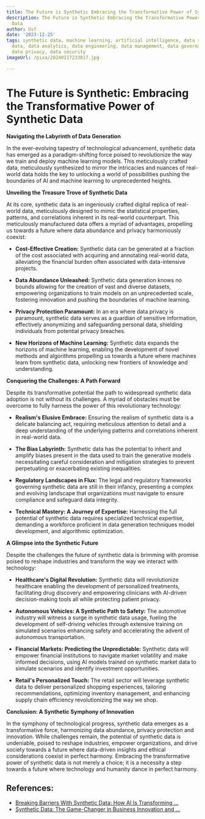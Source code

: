 ```yaml
---
title: The Future is Synthetic Embracing the Transformative Power of Synthetic Data
description: The Future is Synthetic Embracing the Transformative Power of Synthetic
  Data
author: Usf
date: '2023-12-25'
tags: synthetic data, machine learning, artificial intelligence, data science, big
  data, data analytics, data engineering, data management, data governance, data quality,
  data privacy, data security
imageUrl: /pixa/20240117233817.jpg

---
```

# The Future is Synthetic: Embracing the Transformative Power  of Synthetic Data

**Navigating the Labyrinth of  Data Generation**

In the ever-evolving tapestry of technological advancement, synthetic data has emerged as a paradigm-shifting force poised to revolutionize the way we train and deploy machine learning models. This meticulously crafted data, meticulously  synthesized to mirror the intricacies and nuances of real-world data holds the key to unlocking a world of possibilities pushing the boundaries of AI  and machine learning to unprecedented heights.

**Unveiling the Treasure Trove of Synthetic Data**

At its core, synthetic  data is  an ingeniously crafted digital replica of real-world data, meticulously designed to mimic the statistical properties, patterns, and correlations inherent in its real-world counterpart.  This meticulously manufactured data offers a myriad of advantages, propelling us towards a future where data abundance and  privacy harmoniously coexist:

* **Cost-Effective Creation:** Synthetic data  can be generated at a fraction of the cost  associated with acquiring and annotating real-world data, alleviating the financial burden often associated with data-intensive projects.

* **Data Abundance Unleashed:** Synthetic data generation knows no bounds allowing for the creation  of vast and diverse datasets, empowering  organizations  to train models on an unprecedented scale, fostering innovation and pushing the boundaries of machine learning.

* **Privacy Protection Paramount:** In an  era where data  privacy is paramount, synthetic data serves as a guardian of sensitive information, effectively anonymizing and  safeguarding personal data, shielding  individuals from  potential privacy breaches.

* **New Horizons of  Machine Learning:** Synthetic  data  expands the horizons of machine learning, enabling the development of novel methods and algorithms propelling us towards a future where machines learn from synthetic data, unlocking new frontiers of knowledge  and understanding.

**Conquering the Challenges: A Path Forward**

Despite its transformative  potential the path to  widespread synthetic data adoption is  not without  its challenges. A  myriad of obstacles must  be overcome  to  fully harness the power of this revolutionary technology:

* **Realism's  Elusive Embrace:** Ensuring the  realism of synthetic data is a  delicate balancing act, requiring meticulous attention to detail and a  deep  understanding of the underlying patterns and correlations inherent in real-world data.

* **The Bias Labyrinth:**  Synthetic data has the potential to inherit  and amplify biases  present in the data used to train the generative models necessitating careful consideration and mitigation strategies to prevent perpetuating or exacerbating existing  inequalities.

* **Regulatory Landscapes in Flux:** The legal and regulatory frameworks  governing  synthetic data are still in their infancy, presenting  a complex and evolving landscape that organizations must navigate to  ensure compliance and safeguard data integrity.

* **Technical  Mastery: A  Journey of Expertise:** Harnessing the full potential of synthetic data requires specialized  technical expertise, demanding a workforce proficient in data  generation techniques model development, and algorithmic optimization.

**A Glimpse into the Synthetic Future**

Despite the challenges the future of synthetic data is brimming with promise poised to reshape industries and transform the way we interact  with technology:

* **Healthcare's Digital Revolution:** Synthetic data will  revolutionize healthcare enabling the development of personalized treatments, facilitating drug discovery and empowering  clinicians with AI-driven decision-making tools all while protecting patient privacy.

*  **Autonomous Vehicles: A Synthetic Path to  Safety:** The automotive industry  will witness a surge in synthetic data usage, fueling the development of self-driving vehicles through extensive training on  simulated scenarios enhancing safety and accelerating the advent of autonomous  transportation.

* **Financial Markets: Predicting  the Unpredictable:** Synthetic data  will empower financial institutions to navigate market volatility and make informed decisions, using AI models trained on synthetic market data to simulate scenarios and identify investment opportunities.

* **Retail's Personalized Touch:** The retail sector will  leverage synthetic data to deliver personalized shopping experiences, tailoring recommendations, optimizing  inventory management, and enhancing  supply chain efficiency revolutionizing the way we shop.

**Conclusion: A Synthetic Symphony of Innovation**

In the symphony of technological progress, synthetic data emerges as a transformative force, harmonizing data abundance, privacy protection and innovation.  While challenges remain, the potential of synthetic  data is undeniable, poised to reshape  industries, empower organizations, and drive society towards a future where data-driven insights  and ethical considerations coexist in perfect  harmony. Embracing the transformative power of synthetic data is not merely a choice; it is a necessity a step towards  a future where technology and humanity dance in  perfect  harmony.

## References:
- [Breaking Barriers With Synthetic Data: How AI Is Transforming ...](https://www.linkedin.com/pulse/breaking-barriers-synthetic-data-how)
- [Synthetic Data: The Game-Changer in Business Innovation and ...](https://www.linkedin.com/pulse/synthetic-data-game-changer-business-innovation-privacy-angelo-x5efe?utm_source=rss&utm_campaign=articles_sitemaps)
